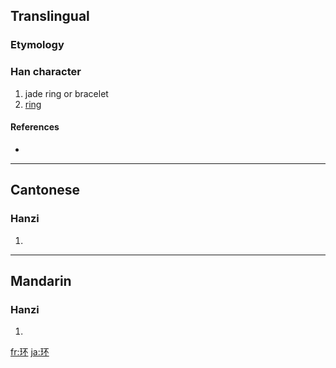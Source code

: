 {{also|環}}
==Translingual==

===Etymology===
{{Han simp|環|f=睘|t=不}}

===Han character===
{{Han char|rn=96|rad=玉|as=04|sn=8|four=|canj=一土一火 (MGMF)}}

# jade ring or bracelet
# [[ring]]

====References====
* {{Han ref|kx=0728.211|hdz=21103.070|uh=73AF|ud=29615}}

----

==Cantonese==

===Hanzi===
{{yue-hanzi|jyut=|y=waan4|tra=環}}

# {{defn|Cantonese}}

----

==Mandarin==

===Hanzi===
{{cmn-hanzi|tra=環|pin=[[huán]] ([[huan2]])|wg=huan<sup>2</sup>}}

# {{defn|Mandarin}}

[[fr:环]]
[[ja:环]]